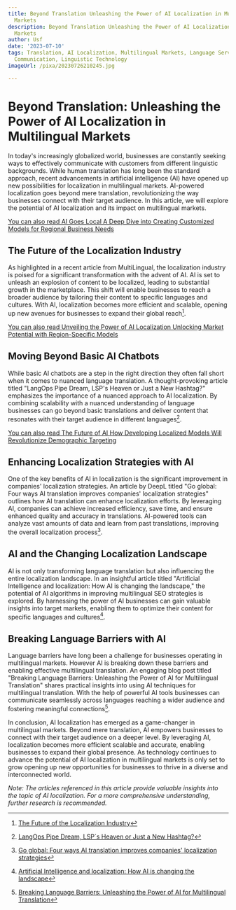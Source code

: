```yaml
---
title: Beyond Translation Unleashing the Power of AI Localization in Multilingual
  Markets
description: Beyond Translation Unleashing the Power of AI Localization in Multilingual
  Markets
author: Usf
date: '2023-07-10'
tags: Translation, AI Localization, Multilingual Markets, Language Services, Global
  Communication, Linguistic Technology
imageUrl: /pixa/20230726210245.jpg

---
```

# Beyond Translation: Unleashing the Power of AI Localization in Multilingual Markets

In today's increasingly  globalized world, businesses are constantly seeking  ways to effectively communicate with customers from different linguistic backgrounds. While human translation has long been the standard approach, recent advancements in artificial intelligence (AI) have opened up  new possibilities for localization in multilingual markets. AI-powered localization goes beyond  mere translation, revolutionizing  the way businesses connect with their target audience. In this article, we will explore the potential of  AI  localization and its impact on multilingual markets.

[You can also read AI Goes Local A  Deep Dive into Creating Customized Models for Regional Business Needs](AI%20Goes%20Local%20A%20Deep%20Dive%20into%20Creating%20Customized%20Models%20for%20Regional%20Business%20Needs)


##  The Future of the Localization Industry

As highlighted  in a recent article from  MultiLingual, the localization industry is poised for  a significant transformation with the advent of AI. AI is set  to  unleash an explosion of content to be localized, leading to substantial growth in the marketplace. This shift will enable businesses to reach a broader audience by tailoring their content to specific languages and cultures. With AI, localization becomes more efficient and scalable, opening up new avenues for businesses to expand their global reach[^1].

[You can also read Unveiling the Power  of AI Localization Unlocking Market Potential with Region-Specific Models](Unveiling%20the%20Power%20of%20AI%20Localization%20Unlocking%20Market%20Potential%20with%20Region-Specific%20Models)


##  Moving Beyond Basic AI Chatbots

While basic AI chatbots are a step in the right direction they often fall short when it comes to nuanced language translation. A thought-provoking article titled "LangOps Pipe Dream, LSP's Heaven or Just a New Hashtag?" emphasizes the importance of  a nuanced approach to AI localization. By combining scalability with a nuanced understanding of language businesses can go beyond basic translations and  deliver content  that resonates with their target audience in different  languages[^2].

[You can also read The Future of AI How Developing Localized Models  Will  Revolutionize Demographic Targeting](The%20Future%20of%20AI%20How%20Developing%20Localized%20Models%20Will%20Revolutionize%20Demographic%20Targeting)


## Enhancing Localization Strategies with AI

One of the key benefits of AI in localization is  the significant improvement in companies' localization strategies.  An article by  DeepL titled "Go global: Four ways  AI translation improves companies' localization  strategies" outlines  how  AI  translation can enhance localization efforts. By leveraging AI, companies can achieve increased efficiency, save time, and ensure enhanced quality and  accuracy in translations. AI-powered tools can analyze vast  amounts of data  and learn from past translations, improving the overall  localization process[^3].

## AI and the  Changing Localization Landscape

AI is not only transforming language translation but also influencing the entire localization landscape.  In an insightful article titled "Artificial Intelligence and localization: How AI is changing the landscape," the  potential of AI algorithms in improving  multilingual SEO strategies is explored. By harnessing the power of AI businesses can gain valuable insights into target markets, enabling them to optimize their content for specific languages and cultures[^4].

##  Breaking Language Barriers with AI

Language  barriers have long been a challenge for businesses operating in multilingual markets. However AI is breaking  down these barriers  and enabling effective multilingual  translation. An engaging blog post titled "Breaking Language Barriers: Unleashing the Power of AI for Multilingual Translation" shares practical  insights  into using AI techniques for multilingual translation. With the help of powerful AI tools businesses can communicate seamlessly across  languages reaching  a wider audience and fostering meaningful connections[^5].

In conclusion, AI localization has emerged as a game-changer in multilingual markets. Beyond mere translation, AI empowers businesses to connect  with  their target audience on a deeper level. By leveraging AI, localization becomes more efficient scalable  and accurate,  enabling businesses to expand their global presence. As technology continues  to advance  the potential of AI localization in multilingual markets is only set to grow opening  up  new opportunities for businesses to thrive in a diverse and interconnected world.

*Note: The articles referenced in this article provide valuable insights into the topic of  AI localization. For a more comprehensive understanding, further research is recommended.*

[^1]: [The  Future of  the Localization Industry](https://multilingual.com/issues/january-february-2021/the-future-of-the-localization-industry/)
[^2]: [LangOps Pipe  Dream,  LSP´s Heaven or Just a New Hashtag?](https://multilingual.com/issues/december-2022/langops-pipe-dream-lsps-heaven-or-just-a-new-hashtag/)
[^3]: [Go global:  Four ways AI translation improves companies' localization  strategies](https://www.deepl.com/en/blog/ai-translation-improves-localization-strategies)
[^4]: [Artificial Intelligence and  localization:  How AI is changing the landscape](https://www.datasciencecentral.com/artificial-intelligence-and-localization-how-ai-is-changing-the-landscape/)
[^5]: [Breaking Language Barriers:  Unleashing the Power of  AI for Multilingual Translation](https://igor.technology/breaking-the-barriers-unleashing-power-of-ai-multilingual-translation/)